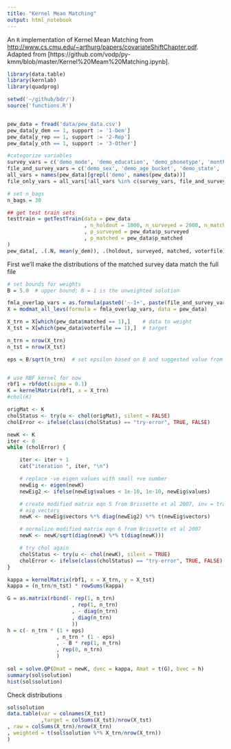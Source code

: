 ```yaml
---
title: "Kernel Mean Matching"
output: html_notebook
---
```


An `R` implementation of Kernel Mean Matching from [http://www.cs.cmu.edu/~arthurg/papers/covariateShiftChapter.pdf](http://www.cs.cmu.edu/~arthurg/papers/covariateShiftChapter.pdf).  Adapted from [https://github.com/vodp/py-kmm/blob/master/Kernel%20Meam%20Matching.ipynb].

```r
library(data.table)
library(kernlab)
library(quadprog)

setwd('~/github/bdr/')
source('functions.R')


pew_data = fread('data/pew_data.csv')
pew_data[y_dem == 1, support := '1-Dem']
pew_data[y_rep == 1, support := '2-Rep']
pew_data[y_oth == 1, support := '3-Other']

#categorize variables
survey_vars = c('demo_mode', 'demo_education', 'demo_phonetype', 'month_called', 'demo_ideology')
file_and_survey_vars = c('demo_sex', 'demo_age_bucket', 'demo_state', 'demo_income', 'demo_region', 'demo_race', 'demo_hispanic')
all_vars = names(pew_data)[grepl('demo', names(pew_data))]
file_only_vars = all_vars[!all_vars %in% c(survey_vars, file_and_survey_vars)]

# set n_bags
n_bags = 30

## get test train sets
testtrain = getTestTrain(data = pew_data
                         , n_holdout = 1000, n_surveyed = 2000, n_matched = 1000
                         , p_surveyed = pew_data$p_surveyed
                         , p_matched = pew_data$p_matched
)
pew_data[, .(.N, mean(y_dem)), .(holdout, surveyed, matched, voterfile)]

```

First we'll make the distributions of the matched survey data match the full file
```r

# set bounds for weights
B = 5.0  # upper bound; B = 1 is the unweighted solution

fmla_overlap_vars = as.formula(paste0('~-1+', paste(file_and_survey_vars, collapse = '+')))
X = modmat_all_levs(formula = fmla_overlap_vars, data = pew_data)

X_trn = X[which(pew_data$matched == 1),]    # data to weight
X_tst = X[which(pew_data$voterfile == 1),]  # target

n_trn = nrow(X_trn)
n_tst = nrow(X_tst)

eps = B/sqrt(n_trn)  # set epsilon based on B and suggested value from Gretton chapter; this constraint ensures that  Beta * the training dist is close to a probability dist


# use RBF kernel for now
rbf1 = rbfdot(sigma = 0.1)
K = kernelMatrix(rbf1, x = X_trn)
#chol(K)

origMat <- K
cholStatus <- try(u <- chol(origMat), silent = FALSE)
cholError <- ifelse(class(cholStatus) == "try-error", TRUE, FALSE)

newK <- K
iter <- 0
while (cholError) {

    iter <- iter + 1
    cat("iteration ", iter, "\n")

    # replace -ve eigen values with small +ve number
    newEig <- eigen(newK)
    newEig2 <- ifelse(newEig$values < 1e-10, 1e-10, newEig$values)

    # create modified matrix eqn 5 from Brissette et al 2007, inv = transp for
    # eig vectors
    newK <- newEig$vectors %*% diag(newEig2) %*% t(newEig$vectors)

    # normalize modified matrix eqn 6 from Brissette et al 2007
    newK <- newK/sqrt(diag(newK) %*% t(diag(newK)))

    # try chol again
    cholStatus <- try(u <- chol(newK), silent = TRUE)
    cholError <- ifelse(class(cholStatus) == "try-error", TRUE, FALSE)
}

kappa = kernelMatrix(rbf1, x = X_trn, y = X_tst)
kappa = (n_trn/n_tst) * rowSums(kappa)

G = as.matrix(rbind(- rep(1, n_trn)
                     , rep(1, n_trn)
                     , - diag(n_trn)
                     , diag(n_trn)
                     ))
h = c(- n_trn * (1 + eps)
                , n_trn * (1 - eps)
                , - B * rep(1, n_trn)
                , rep(0, n_trn)
                )
    
sol = solve.QP(Dmat = newK, dvec = kappa, Amat = t(G), bvec = h)
summary(sol$solution)
hist(sol$solution)
```


Check distributions
```r
sol$solution
data.table(var = colnames(X_tst)
           ,target = colSums(X_tst)/nrow(X_tst)
, raw = colSums(X_trn)/nrow(X_trn)
, weighted = t(sol$solution %*% X_trn/nrow(X_trn))
)
```

